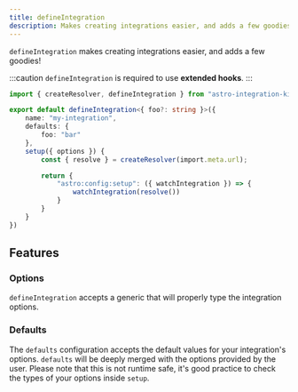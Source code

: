 ```yaml
---
title: defineIntegration
description: Makes creating integrations easier, and adds a few goodies!
---
```


`defineIntegration` makes creating integrations easier, and adds a few goodies!

:::caution
`defineIntegration` is required to use **extended hooks**.
:::

```ts title="my-integration/index.ts" "defineIntegration"
import { createResolver, defineIntegration } from "astro-integration-kit";

export default defineIntegration<{ foo?: string }>({
    name: "my-integration",
    defaults: {
        foo: "bar"
    },
    setup({ options }) {
        const { resolve } = createResolver(import.meta.url);

        return {
            "astro:config:setup": ({ watchIntegration }) => {
                watchIntegration(resolve())
            }
        }
    }
})
```

## Features

### Options

`defineIntegration` accepts a generic that will properly type the integration options.

### Defaults

The `defaults` configuration accepts the default values for your integration's options.
`defaults` will be deeply merged with the options provided by the user. Please note that
this is not runtime safe, it's good practice to check the types of your options inside `setup`.
